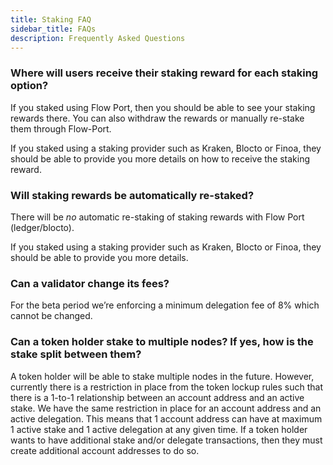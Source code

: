 ```yaml
---
title: Staking FAQ
sidebar_title: FAQs
description: Frequently Asked Questions
---
```


### Where will users receive their staking reward for each staking option?

If you staked using Flow Port, then you should be able to see your staking rewards there. You can also withdraw the rewards or manually re-stake them through Flow-Port.

If you staked using a staking provider such as Kraken, Blocto or Finoa, they should be able to provide you more details on how to receive the staking reward.

### Will staking rewards be automatically re-staked?

There will be *no* automatic re-staking of staking rewards with Flow Port (ledger/blocto).

If you staked using a staking provider such as Kraken, Blocto or Finoa, they should be able to provide you more details.

### Can a validator change its fees?

For the beta period we’re enforcing a minimum delegation fee of 8% which cannot be changed.

### Can a token holder stake to multiple nodes? If yes, how is the stake split between them?

A token holder will be able to stake multiple nodes in the future.
However, currently there is a restriction in place from the token lockup rules such that there is a 1-to-1 relationship between an account address and an active stake.
We have the same restriction in place for an account address and an active delegation.
This means that 1 account address can have at maximum 1 active stake and 1 active delegation at any given time.
If a token holder wants to have additional stake and/or delegate transactions, then they must create additional account addresses to do so.
